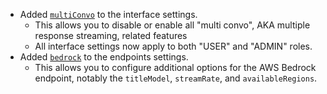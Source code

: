 - Added [`multiConvo`](/docs/configuration/librechat_yaml/object_structure/interface#multiConvo) to the interface settings.
  - This allows you to disable or enable all "multi convo", AKA multiple response streaming, related features
  - All interface settings now apply to both "USER" and "ADMIN" roles.
- Added [`bedrock`](/docs/configuration/librechat_yaml/object_structure/aws_bedrock) to the endpoints settings.
  - This allows you to configure additional options for the AWS Bedrock endpoint, notably the `titleModel`, `streamRate`, and `availableRegions`.
